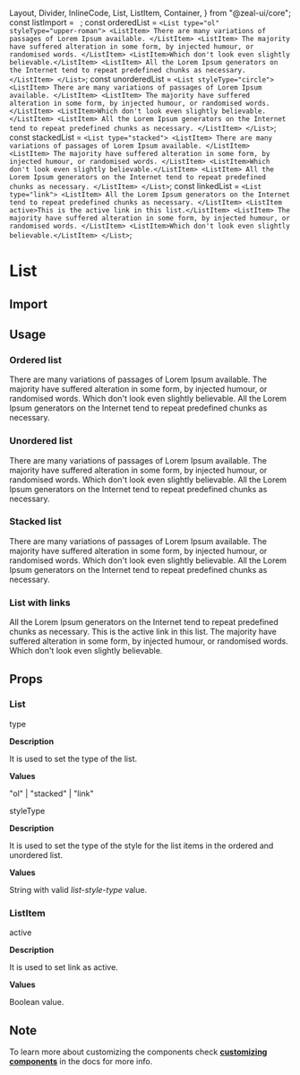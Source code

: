   Layout,
  Divider,
  InlineCode,
  List,
  ListItem,
  Container,
} from "@zeal-ui/core";
const listImport = `
`;
const orderedList = `
<List type="ol" styleType="upper-roman">
    <ListItem>
        There are many variations of passages of Lorem Ipsum
        available.
    </ListItem>
    <ListItem>
        The majority have suffered alteration in some form, by
        injected humour, or randomised words.
    </ListItem>
    <ListItem>Which don't look even slightly believable.</ListItem>
    <ListItem>
        All the Lorem Ipsum generators on the Internet tend to
        repeat predefined chunks as necessary.
    </ListItem>
</List>
`;
const unorderedList = `
<List styleType="circle">
    <ListItem>
        There are many variations of passages of Lorem Ipsum
        available.
    </ListItem>
    <ListItem>
        The majority have suffered alteration in some form, by
        injected humour, or randomised words.
    </ListItem>
    <ListItem>Which don't look even slightly believable.</ListItem>
    <ListItem>
        All the Lorem Ipsum generators on the Internet tend to
        repeat predefined chunks as necessary.
    </ListItem>
</List>
`;
const stackedList = `
<List type="stacked">
    <ListItem>
        There are many variations of passages of Lorem Ipsum
        available.
    </ListItem>
    <ListItem>
        The majority have suffered alteration in some form, by
        injected humour, or randomised words.
    </ListItem>
    <ListItem>Which don't look even slightly believable.</ListItem>
    <ListItem>
        All the Lorem Ipsum generators on the Internet tend to
        repeat predefined chunks as necessary.
    </ListItem>
</List>
`;
const linkedList = `
<List type="link">
  <ListItem>
    All the Lorem Ipsum generators on the Internet tend to repeat predefined
    chunks as necessary.
  </ListItem>
  <ListItem active>This is the active link in this list.</ListItem>
  <ListItem>
    The majority have suffered alteration in some form, by injected humour, or
    randomised words.
  </ListItem>
  <ListItem>Which don't look even slightly believable.</ListItem>
</List>
`;

<Layout title="List">

# List

<Divider />

## Import

<CodeSnippet code={listImport} />

## Usage

### Ordered list

<List type="ol" styleType="upper-roman">
  <ListItem>
    There are many variations of passages of Lorem Ipsum available.
  </ListItem>
  <ListItem>
    The majority have suffered alteration in some form, by injected humour, or
    randomised words.
  </ListItem>
  <ListItem>Which don't look even slightly believable.</ListItem>
  <ListItem>
    All the Lorem Ipsum generators on the Internet tend to repeat predefined
    chunks as necessary.
  </ListItem>
</List>

<CodeSnippet code={orderedList} />

### Unordered list

<List styleType="circle">
  <ListItem>
    There are many variations of passages of Lorem Ipsum available.
  </ListItem>
  <ListItem>
    The majority have suffered alteration in some form, by injected humour, or
    randomised words.
  </ListItem>
  <ListItem>Which don't look even slightly believable.</ListItem>
  <ListItem>
    All the Lorem Ipsum generators on the Internet tend to repeat predefined
    chunks as necessary.
  </ListItem>
</List>

<CodeSnippet code={unorderedList} />

### Stacked list

<List type="stacked">
  <ListItem>
    There are many variations of passages of Lorem Ipsum available.
  </ListItem>
  <ListItem>
    The majority have suffered alteration in some form, by injected humour, or
    randomised words.
  </ListItem>
  <ListItem>Which don't look even slightly believable.</ListItem>
  <ListItem>
    All the Lorem Ipsum generators on the Internet tend to repeat predefined
    chunks as necessary.
  </ListItem>
</List>

<CodeSnippet code={stackedList} />

### List with links

<List type="link">
  <ListItem>
    All the Lorem Ipsum generators on the Internet tend to repeat predefined
    chunks as necessary.
  </ListItem>
  <ListItem active>This is the active link in this list.</ListItem>
  <ListItem>
    The majority have suffered alteration in some form, by injected humour, or
    randomised words.
  </ListItem>
  <ListItem>Which don't look even slightly believable.</ListItem>
</List>

<CodeSnippet code={linkedList} />

## Props

### List

<InlineCode>type</InlineCode>

**Description**

It is used to set the type of the list.

**Values**

"ol" | "stacked" | "link"

<Divider />

<InlineCode>styleType</InlineCode>

**Description**

It is used to set the type of the style for the list items in the ordered and unordered list.

**Values**

String with valid _list-style-type_ value.

<Divider />

### ListItem

<InlineCode>active</InlineCode>

**Description**

It is used to set link as active.

**Values**

Boolean value.

<Divider />

## Note

To learn more about customizing the components check **[customizing components](/docs/customizing-components)** in the docs for more info.

</Layout>
